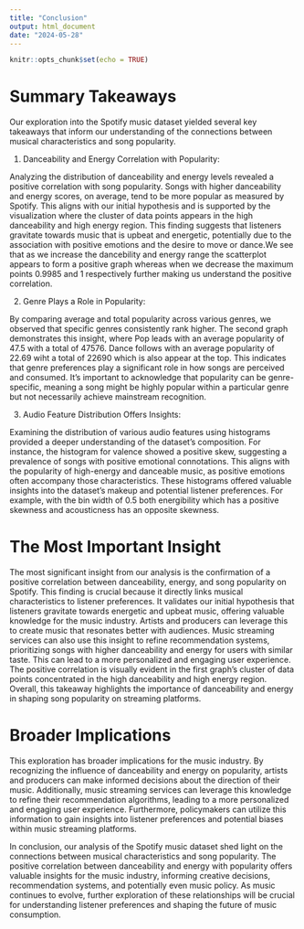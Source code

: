 ```yaml
---
title: "Conclusion"
output: html_document
date: "2024-05-28"
---
```


```r
knitr::opts_chunk$set(echo = TRUE)
```

# Summary Takeaways
Our exploration into the Spotify music dataset yielded several key takeaways that inform our understanding of the connections between musical characteristics and song popularity.

1. Danceability and Energy Correlation with Popularity: 

Analyzing the distribution of danceability and energy levels revealed a positive correlation with song popularity. Songs with higher danceability and energy scores, on average, tend to be more popular as measured by Spotify. This aligns with our initial hypothesis and is supported by the visualization where the cluster of data points appears in the high danceability and high energy region. This finding suggests that listeners gravitate towards music that is upbeat and energetic, potentially due to the association with positive emotions and the desire to move or dance.We see that as we increase the dancebility and energy range the scatterplot appears to form a positive graph whereas when we decrease the maximum points 0.9985 and 1 respectively further making us understand the positive correlation. 

2. Genre Plays a Role in Popularity: 

By comparing average and total popularity across various genres, we observed that specific genres consistently rank higher. The second graph demonstrates this insight, where Pop leads with an average popularity of 47.5 with a total of 47576. Dance follows with an average popularity of 22.69 wiht a total of 22690 which is also appear at the top. This indicates that genre preferences play a significant role in how songs are perceived and consumed. It's important to acknowledge that popularity can be genre-specific, meaning a song might be highly popular within a particular genre but not necessarily achieve mainstream recognition.

3. Audio Feature Distribution Offers Insights: 

Examining the distribution of various audio features using histograms provided a deeper understanding of the dataset's composition. For instance, the histogram for valence showed a positive skew, suggesting a prevalence of songs with positive emotional connotations. This aligns with the popularity of high-energy and danceable music, as positive emotions often accompany those characteristics. These histograms offered valuable insights into the dataset's makeup and potential listener preferences. For example, with the bin width of 0.5 both energibility which has a positive skewness and acousticness has an opposite skewness.


# The Most Important Insight

The most significant insight from our analysis is the confirmation of a positive correlation between danceability, energy, and song popularity on Spotify. This finding is crucial because it directly links musical characteristics to listener preferences. It validates our initial hypothesis that listeners gravitate towards energetic and upbeat music, offering valuable knowledge for the music industry. Artists and producers can leverage this to create music that resonates better with audiences. Music streaming services can also use this insight to refine recommendation systems, prioritizing songs with higher danceability and energy for users with similar taste. This can lead to a more personalized and engaging user experience. The positive correlation is visually evident in the first graph's cluster of data points concentrated in the high danceability and high energy region. Overall, this takeaway highlights the importance of danceability and energy in shaping song popularity on streaming platforms.

# Broader Implications

This exploration has broader implications for the music industry. By recognizing the influence of danceability and energy on popularity, artists and producers can make informed decisions about the direction of their music. Additionally, music streaming services can leverage this knowledge to refine their recommendation algorithms, leading to a more personalized and engaging user experience. Furthermore, policymakers can utilize this information to gain insights into listener preferences and potential biases within music streaming platforms.

In conclusion, our analysis of the Spotify music dataset shed light on the connections between musical characteristics and song popularity. The positive correlation between danceability and energy with popularity offers valuable insights for the music industry, informing creative decisions, recommendation systems, and potentially even music policy. As music continues to evolve, further exploration of these relationships will be crucial for understanding listener preferences and shaping the future of music consumption.